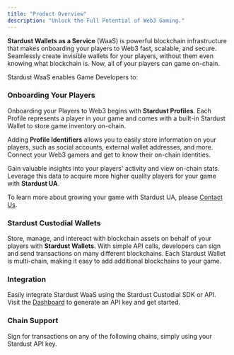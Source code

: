 ```yaml
---
title: "Product Overview"
description: "Unlock the Full Potential of Web3 Gaming."
---
```


**Stardust Wallets as a Service** (WaaS) is powerful blockchain infrastructure that makes onboarding your players to Web3 fast, scalable, and secure. Seamlessly create invisible wallets for your players, without them even knowing what blockchain is. Now, all of your players can game on-chain.

Stardust WaaS enables Game Developers to:
<CardGroup cols={3}>
<Card title="Create Player Profiles" icon="wallet" iconType="duotone" href="/typescript-sdk/profiles/profiles-overview">
</Card>
<Card title="Manage Custodial Wallets & Sign Transactions" icon="link" iconType="duotone" href="/typescript-sdk/signers/ethers-v6/sign-transaction">
</Card>
<Card title="Submit Transactions to the Blockchain" icon="share-from-square" iconType="duotone" href="/typescript-sdk/signers/ethers-v6/send-transaction">
</Card>
</CardGroup>

### Onboarding Your Players
Onboarding your Players to Web3 begins with **Stardust Profiles**. Each Profile represents a player in your game and comes with a built-in Stardust Wallet to store game inventory on-chain.

Adding **Profile Identifiers** allows you to easily store information on your players, such as social accounts, external wallet addresses, and more. Connect your Web3 gamers and get to know their on-chain identities.

Gain valuable insights into your players' activity and view on-chain stats. Leverage this data to acquire more higher quality players for your game with **Stardust UA**.

<Info>To learn more about growing your game with Stardust UA, please [Contact Us](https://www.stardust.gg/contact).</Info>

### Stardust Custodial Wallets
Store, manage, and intereact with blockchain assets on behalf of your players with **Stardust Wallets**. With simple API calls, developers can sign and send transactions on many different blockchains. Each Stardust Wallet is multi-chain, making it easy to add additional blockchains to your game. 

### Integration

Easily integrate Stardust WaaS using the Stardust Custodial SDK or API. Visit the [Dashboard](https://waas.stardust.gg/login) to generate an API key and get started.

<CardGroup cols={3}>
    <Card title="Stardust Custodial SDK (Typescript)" href="/typescript-sdk/getting-started">
    </Card>
    <Card title="Stardust Custodial SDK (C#)" href="/typescript-sdk/getting-started">
    </Card>
    <Card title="REST API" href="/api-reference/profile-endpoints/create-a-profile">
    </Card>
</CardGroup>

### Chain Support

Sign for transactions on any of the following chains, simply using your Stardust API key. 
<CardGroup cols={3}>
    <Card title="EVM" href="/typescript-sdk/signers/ethers-v6/getting-started">
    </Card>
    <Card title="IMX" href="/typescript-sdk/signers/imx/getting-started">
    </Card>
    <Card title="Sui" href="/typescript-sdk/signers/sui/getting-started">
    </Card>
    <Card title="Solana" href="/typescript-sdk/signers/sol/getting-started">
    </Card>
    <Card title="Aptos" href="/typescript-sdk/signers/aptos/getting-started">
    </Card>
</CardGroup>
